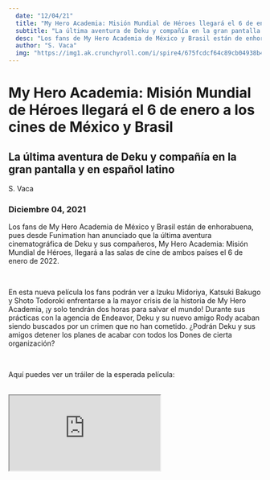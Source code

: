 ```yaml
---
  date: "12/04/21"
  title: "My Hero Academia: Misión Mundial de Héroes llegará el 6 de enero a los cines de México y Brasil"
  subtitle: "La última aventura de Deku y compañía en la gran pantalla y en español latino"
  desc: "Los fans de My Hero Academia de México y Brasil están de enhorabuena, pues desde Funimation han anunciado que la última aventura cinematográfica de Deku y sus compañeros, My Hero Academia: Misión Mundial de Héroes, llegará a las salas de cine de ambos países el 6 de enero de 2022. "
  author: "S. Vaca"
  img: "https://img1.ak.crunchyroll.com/i/spire4/675fcdcf64c89cb04938b4438b3f89101638660377_thumb.png"
---
```


<NavHeader/>

<Body>

<Padding>

# My Hero Academia: Misión Mundial de Héroes llegará el 6 de enero a los cines de México y Brasil

## La última aventura de Deku y compañía en la gran pantalla y en español latino

<Author>
S. Vaca
</Author>

### Diciembre 04, 2021

<Line/>

<ImageHeader img1="https://img1.ak.crunchyroll.com/i/spire4/a8bf9ae0c593f9150f84e23405d430431629908690_main.png" img2="https://img1.ak.crunchyroll.com/i/spire4/675fcdcf64c89cb04938b4438b3f89101638660377_large.png"/>

Los fans de My Hero Academia de México y Brasil están de enhorabuena, pues desde Funimation han anunciado que la última aventura cinematográfica de Deku y sus compañeros, My Hero Academia: Misión Mundial de Héroes, llegará a las salas de cine de ambos países el 6 de enero de 2022.
 
 <br/>

En esta nueva película los fans podrán ver a Izuku Midoriya, Katsuki Bakugo y Shoto Todoroki enfrentarse a la mayor crisis de la historia de My Hero Academia, ¡y solo tendrán dos horas para salvar el mundo! Durante sus prácticas con la agencia de Endeavor, Deku y su nuevo amigo Rody acaban siendo buscados por un crimen que no han cometido. ¿Podrán Deku y sus amigos detener los planes de acabar con todos los Dones de cierta organización?
 
 <br/>

Aquí puedes ver un tráiler de la esperada película:

<br/>

<Iframe src="https://www.facebook.com/plugins/video.php?href=https%3A%2F%2Fwww.facebook.com%2FCrunchyroll.la%2Fvideos%2F1074127233399308%2F&show_text=0&width=720"/>

<br/>

<Img img="https://img1.ak.crunchyroll.com/i/spire3/6d8b226ef4f4b14b272e1b4947ddf48e1638659751_main.jpg"/>
<br/>


La película llegará con subtítulos y doblaje en español latino, siendo su reparto:

 <br/>

- Sebastián Reggio como Izuku Midoriya
- Rómulo Bernal como Katsuki Bakugo
- Juan Felipe Sierra Cortes como Shoto Todoroki
- Manuel Ricardo Bastos como Endeavor
- Gabriel Basurto como Flect Turn
- Isis Cristal Leyva como Pino
- Samuel Lazcano como Rody Soul
 
<br/>

La película cuenta con la dirección de **Kenji Nagasaki** y es la tercera de la franquicia, encajando con los eventos de la quinta temporada del anime *My Hero Academia*, disponible aquí en *Crunchyroll*, y tras My Hero Academia: Two Heroes (2018) y My Hero Academia: Heroes Rising (2020).

 <br/>

Fuente: Nota de prensa

 <br/>

© K. Horikoshi / Shueisha, My Hero Academia Project

</Padding>

</Body>
